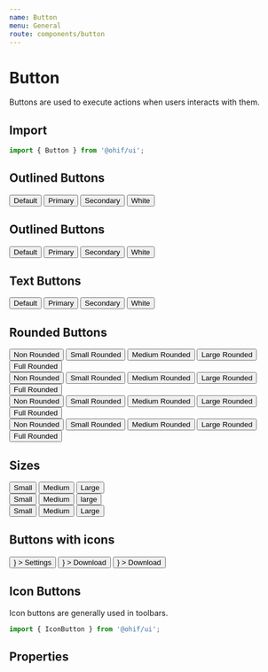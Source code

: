 ```yaml
---
name: Button
menu: General
route: components/button
---
```



# Button

Buttons are used to execute actions when users interacts with them.

## Import

```javascript
import { Button } from '@ohif/ui';
```

## Outlined Buttons

<Playground>
  <div className="p-4">
    <Button variant="outlined" className="m-1">
      Default
    </Button>
    <Button variant="contained" color="primary" className="m-1">
      Primary
    </Button>
    <Button variant="contained" color="secondary" className="m-1">
      Secondary
    </Button>
    <Button variant="outlined" color="white" className="m-1">
      White
    </Button>
  </div>
</Playground>

## Outlined Buttons

<Playground>
  <div className="p-4">
    <Button variant="contained" className="m-1">
      Default
    </Button>
    <Button variant="outlined" color="primary" className="m-1">
      Primary
    </Button>
    <Button variant="outlined" color="secondary" className="m-1">
      Secondary
    </Button>
    <Button variant="contained" color="white" className="m-1">
      White
    </Button>
  </div>
</Playground>

## Text Buttons

<Playground>
  <div className="p-4">
    <Button variant="text" className="m-1">
      Default
    </Button>
    <Button variant="text" color="primary" className="m-1">
      Primary
    </Button>
    <Button variant="text" color="secondary" className="m-1">
      Secondary
    </Button>
    <Button variant="text" color="white" className="m-1">
      White
    </Button>
  </div>
</Playground>

## Rounded Buttons

<Playground>
  <div className="p-4">
    <div className="mb-2">
      <Button variant="contained" rounded="none" className="m-1">
        Non Rounded
      </Button>
      <Button variant="contained" rounded="small" className="m-1">
        Small Rounded
      </Button>
      <Button variant="contained" rounded="medium" className="m-1">
        Medium Rounded
      </Button>
      <Button variant="contained" rounded="large" className="m-1">
        Large Rounded
      </Button>
      <Button variant="contained" rounded="full" className="m-1">
        Full Rounded
      </Button>
    </div>
    <div className="mb-2">
      <Button
        variant="contained"
        rounded="none"
        color="primary"
        className="m-1"
      >
        Non Rounded
      </Button>
      <Button
        variant="contained"
        rounded="small"
        color="primary"
        className="m-1"
      >
        Small Rounded
      </Button>
      <Button
        variant="contained"
        rounded="medium"
        color="primary"
        className="m-1"
      >
        Medium Rounded
      </Button>
      <Button
        variant="contained"
        rounded="large"
        color="primary"
        className="m-1"
      >
        Large Rounded
      </Button>
      <Button
        variant="contained"
        rounded="full"
        color="primary"
        className="m-1"
      >
        Full Rounded
      </Button>
    </div>
    <div className="mb-2">
      <Button
        variant="contained"
        rounded="none"
        color="secondary"
        className="m-1"
      >
        Non Rounded
      </Button>
      <Button
        variant="contained"
        rounded="small"
        color="secondary"
        className="m-1"
      >
        Small Rounded
      </Button>
      <Button
        variant="contained"
        rounded="medium"
        color="secondary"
        className="m-1"
      >
        Medium Rounded
      </Button>
      <Button
        variant="contained"
        rounded="large"
        color="secondary"
        className="m-1"
      >
        Large Rounded
      </Button>
      <Button
        variant="contained"
        rounded="full"
        color="secondary"
        className="m-1"
      >
        Full Rounded
      </Button>
    </div>
    <div className="mb-2">
      <Button variant="contained" rounded="none" color="white" className="m-1">
        Non Rounded
      </Button>
      <Button variant="contained" rounded="small" color="white" className="m-1">
        Small Rounded
      </Button>
      <Button
        variant="contained"
        rounded="medium"
        color="white"
        className="m-1"
      >
        Medium Rounded
      </Button>
      <Button variant="contained" rounded="large" color="white" className="m-1">
        Large Rounded
      </Button>
      <Button variant="contained" rounded="full" color="white" className="m-1">
        Full Rounded
      </Button>
    </div>
  </div>
</Playground>

## Sizes

<Playground>
  <div className="p-4">
    <div>
      <Button variant="text" size="small" className="m-1">
        Small
      </Button>
      <Button variant="contained" size="medium" className="m-1">
        Medium
      </Button>
      <Button variant="outlined" size="large" className="m-1">
        Large
      </Button>
    </div>
    <div>
      <Button
        variant="text"
        size="small"
        color="primary"
        className="m-1"
      >
        Small
      </Button>
      <Button
        variant="contained"
        size="medium"
        color="primary"
        className="m-1"
      >
        Medium
      </Button>
      <Button
        variant="outlined"
        size="large"
        color="primary"
        className="m-1"
      >
        large
      </Button>
    </div>
    <div>
    <Button
      variant="text"
      size="small"
      color="secondary"
      className="m-1"
    >
      Small
    </Button>
    <Button
      variant="contained"
      size="medium"
      color="secondary"
      className="m-1"
    >
      Medium
    </Button>
    <Button
      variant="outlined"
      size="large"
      color="secondary"
      className="m-1"
    >
      Large
    </Button>
    </div>

</div>
</Playground>

## Buttons with icons

<Playground>
  <div className="p-4 flex">
    <Button
      variant="contained"
      color="primary"
      className="m-1"
      startIcon={<Icon name="settings" />}
    >
      Settings
    </Button>
    <Button
      variant="contained"
      color="primary"
      className="m-1"
      endIcon={<Icon name="settings" />}
    >
      Download
    </Button>
    <Button
      variant="outlined"
      rounded="full"
      color="default"
      className="m-1"
      endIcon={<Icon name="settings" />}
    >
      Download
    </Button>
  </div>
</Playground>

## Icon Buttons

Icon buttons are generally used in toolbars.

```javascript
import { IconButton } from '@ohif/ui';
```

<Playground>
  <div className="p-4 flex flex-col items-center">
    <div className="">
      <IconButton className="m-2">
        <Icon name="settings" />
      </IconButton>
      <IconButton className="m-2" variant="text">
        <Icon name="settings" />
      </IconButton>
      <IconButton className="m-2" variant="outlined">
        <Icon name="settings" />
      </IconButton>
    </div>
    <div>
      <IconButton className="m-2" color="primary">
        <Icon name="launch-arrow" />
      </IconButton>
      <IconButton className="m-2" color="primary" variant="text">
        <Icon name="launch-arrow" />
      </IconButton>
      <IconButton className="m-2" color="primary" variant="outlined">
        <Icon name="launch-arrow" />
      </IconButton>
    </div>
    <div>
      <IconButton className="m-2" color="secondary">
        <Icon name="cancel" />
      </IconButton>
      <IconButton className="m-2" color="secondary" variant="text">
        <Icon name="cancel" />
      </IconButton>
      <IconButton className="m-2" color="secondary" variant="outlined">
        <Icon name="cancel" />
      </IconButton>
    </div>
    <div>
      <IconButton className="m-2" color="white">
        <Icon name="settings" />
      </IconButton>
      <IconButton className="m-2" variant="text" color="white">
        <Icon name="launch-arrow" />
      </IconButton>
      <IconButton className="m-2" variant="outlined" color="white">
        <Icon name="cancel" />
      </IconButton>
    </div>
  </div>
</Playground>

<Playground>
  <div className="p-4">
    <div className="">
      <IconButton className="m-2">
        <Icon name="settings" />
      </IconButton>
      <IconButton className="m-2" variant="outlined">
        <Icon name="settings" />
      </IconButton>
      <IconButton className="m-2" variant="text">
        <Icon name="settings" />
      </IconButton>
    </div>
    <div>
      <IconButton className="m-2" color="primary">
        <Icon name="launch-arrow" />
      </IconButton>
      <IconButton className="m-2" color="primary" variant="text">
        <Icon name="launch-arrow" />
      </IconButton>
      <IconButton className="m-2" color="primary" variant="outlined">
        <Icon name="launch-arrow" />
      </IconButton>
    </div>
    <div>
      <IconButton className="m-2" color="secondary">
        <Icon name="cancel" />
      </IconButton>
      <IconButton className="m-2" color="secondary" variant="text">
        <Icon name="cancel" />
      </IconButton>
      <IconButton className="m-2" color="secondary" variant="outlined">
        <Icon name="cancel" />
      </IconButton>
    </div>
    <div>
      <IconButton className="m-2" color="white">
        <Icon name="settings" />
      </IconButton>
      <IconButton className="m-2" variant="text" color="white">
        <Icon name="launch-arrow" />
      </IconButton>
      <IconButton className="m-2" variant="outlined" color="white">
        <Icon name="cancel" />
      </IconButton>
    </div>
  </div>
</Playground>

## Properties

<Props of={Button} />
